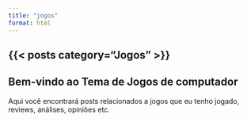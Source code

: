 ```yaml
---
title: "jogos"
format: html
---
```

{{< posts category="Jogos" >}}
---

## Bem-vindo ao Tema de Jogos de computador

Aqui você encontrará posts relacionados a jogos que eu tenho jogado, reviews, análises, opiniões etc.
